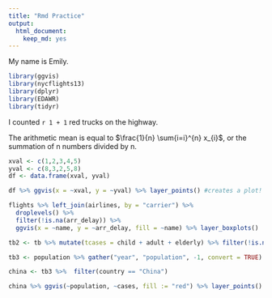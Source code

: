 ```yaml
---
title: "Rmd Practice"
output: 
  html_document: 
    keep_md: yes
---
```


My name is Emily. 
```r
library(ggvis)
library(nycflights13)
library(dplyr)
library(EDAWR)
library(tidyr)
```

I counted `r 1 + 1` red trucks on the highway.

The arithmetic mean is equal to $\frac{1}{n} \sum{i=i}^{n} x_{i}$, or the summation of n numbers divided by n.

```r
xval <- c(1,2,3,4,5)
yval <- c(8,3,2,5,8)
df <- data.frame(xval, yval)

df %>% ggvis(x = ~xval, y = ~yval) %>% layer_points() #creates a plot!

```


```r
flights %>% left_join(airlines, by = "carrier") %>% 
  droplevels() %>% 
  filter(!is.na(arr_delay)) %>%  
  ggvis(x = ~name, y = ~arr_delay, fill = ~name) %>% layer_boxplots()

```

```r
tb2 <- tb %>% mutate(tcases = child + adult + elderly) %>% filter(!is.na(tcases)) %>% group_by(country, year) %>% summarise(cases = sum(tcases)) %>% ungroup() 

tb3 <- population %>% gather("year", "population", -1, convert = TRUE) %>% right_join(tb2, by = c("country", "year")) %>% mutate(rate = cases/population * 10000)

china <- tb3 %>%  filter(country == "China")

china %>% ggvis(~population, ~cases, fill := "red") %>% layer_points()

```


